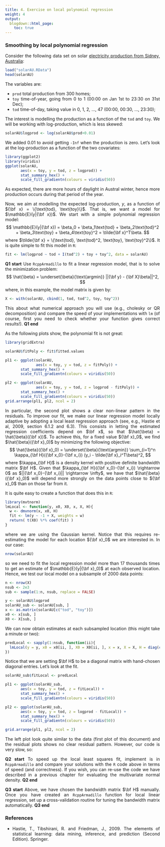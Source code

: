 ```yaml
---
title: 4. Exercise on local polynomial regression
weight: 4
output:
  blogdown::html_page:
    toc: true
---
```


<style>
body {
text-align: justify}
</style>

### Smoothing by local polynomial regression

Consider the following data set on solar [electricity production from Sidney, Australia](https://www.ausgrid.com.au/Industry/Our-Research/Data-to-share/Solar-home-electricity-data):
```r
load("solarAU.RData")
head(solarAU)
```
The variables are:

  - `prod` total production from 300 homes;
  - `toy` time-of-year, going from 0 to 1 (00:00 on Jan 1st to 23:30 on 31st Dec);
  - `tod` time-of-day, taking value in 0, 1, 2, ..., 47 (00:00, 00:30, ..., 23:30);
  
The interest is modelling the production as a function of the `tod` and `toy`. We will be working with log-production, which is less skewed:
```r
solarAU$logprod <- log(solarAU$prod+0.01)
```
We added $0.01$ to avoid getting `-Inf` when the production is zero. Let's look at the log-production as a function of the two covariates:
```r
library(ggplot2)
library(viridis)
ggplot(solarAU,
       aes(x = toy, y = tod, z = logprod)) +
       stat_summary_hex() +
       scale_fill_gradientn(colours = viridis(50))
```
As expected, there are more hours of daylight in Austral winter, hence more production occurs during that period of the year. 

Now, we aim at modelling the expected log-production, $y$, as a function of ${\bf x} = \{\text{tod}, \text{toy}\}$. That is, we want a model for $\mathbb{E}(y|{\bf x})$. We start with a simple polynomial regression model:
$$
\mathbb{E}(y|{\bf x}) = \beta_0 + \beta_1\text{tod} + \beta_2\text{tod}^2 + \beta_3\text{toy} + \beta_4\text{toy}^2 = \tilde{\bf x}^T\beta.
$$
where $\tilde{\bf x} = \{\text{tod}, \text{tod}^2, \text{toy}, \text{toy}^2\}$. It is quite simple to fit this model in `R`:
```r
fit <- lm(logprod ~ tod + I(tod^2) + toy + toy^2, data = solarAU) 
```

**Q1 start** Use `RcppArmadillo` to fit a linear regression model, that is to solve the minimization problem:
$$
\hat{\beta} = \underset{\beta}{\text{argmin}} ||{\bf y} - {\bf X}\beta||^2,
$$
where, in this example, the model matrix is given by:
```r
X <- with(solarAU, cbind(1, tod, tod^2, toy, toy^2))
```
This about what numerical approach you will use (e.g., cholesky or QR decomposition) and compare the speed of your implementations with `lm` (of course, first you need to check whether your function gives correct results!).
**Q1 end**

As the following plots show, the polynomial fit is not great:
```r
library(gridExtra)

solarAU$fitPoly <- fit$fitted.values

pl1 <- ggplot(solarAU,
              aes(x = toy, y = tod, z = fitPoly)) +
       stat_summary_hex() +
       scale_fill_gradientn(colours = viridis(50))

pl2 <- ggplot(solarAU,
              aes(x = toy, y = tod, z = logprod - fitPoly)) +
       stat_summary_hex() +
       scale_fill_gradientn(colours = viridis(50))
grid.arrange(pl1, pl2, ncol = 2)
```
In particular, the second plot shows a clear non-linear pattern in the residuals. To improve our fit, we make our linear regression model locally adaptive by adopting a local least regression approach (see, e.g., Hastie et al, 2009, section 6.1.2 and 6.3). This consists in letting the estimated regression coefficients depend on $\bf x$, so that $\hat{\beta} = \hat{\beta}({\bf x})$. To achieve this, for a fixed value ${\bf x}_0$, we find $\hat{\beta}({\bf x}_0)$ by minimizing the following objective:
$$
\hat{\beta}({\bf x}_0) = \underset{\beta}{\text{argmin}} 
\sum_{i=1}^n \kappa_{\bf H}({\bf x_0}-{\bf x_i}) (y_i - \tilde{\bf x}_i^T\beta)^2,
$$
where $\kappa_{\bf H}$ is a density kernel with positive definite bandwidth matrix $\bf H$. Given that $\kappa_{\bf H}({\bf x_0}-{\bf x_i}) \rightarrow 0$ as $||{\bf x_0}-{\bf x_i}|| \rightarrow \infty$, we have that $\hat{\beta}({\bf x}_0)$ will depend more strongly on the data points close to ${\bf x}_0$ than on those far from it. 

It is quite easy to create a function that does this in `R`:
```r
library(mvtnorm)
lmLocal <- function(y, x0, X0, x, X, H){
  w <- dmvnorm(x, x0, H)
  fit <- lm(y ~ -1 + X, weights = w)
  return( t(X0) %*% coef(fit) )
}
```
where we are using the Gaussian kernel. Notice that this requires re-estimating the model for each location ${\bf x}_0$ we are interested in. In our case:
```r
nrow(solarAU)
```
so we need to fit the local regression model more than $17$ thousands times to get an estimate of $\mathbb{E}(y|{\bf x}_0)$ at each observed location. Hence, we test our local model on a subsample of 2000 data points: 
```r
n <- nrow(X)
nsub <- 2e3
sub <- sample(1:n, nsub, replace = FALSE)

y <- solarAU$logprod
solarAU_sub <- solarAU[sub, ]
x <- as.matrix(solarAU[c("tod", "toy")])
x0 <- x[sub, ]
X0 <- X[sub, ]
```
We can now obtain estimates at each subsampled location (this might take a minute or two):
```r
predLocal <- sapply(1:nsub, function(ii){
  lmLocal(y = y, x0 = x0[ii, ], X0 = X0[ii, ], x = x, X = X, H = diag(c(1, 0.1)^2))
})
```
Notice that we are setting $\bf H$ to be a diagonal matrix with hand-chosen diagonal entries. Let's look at the fit.
```r
solarAU_sub$fitLocal <- predLocal

pl1 <- ggplot(solarAU_sub,
       aes(x = toy, y = tod, z = fitLocal)) +
       stat_summary_hex() +
       scale_fill_gradientn(colours = viridis(50))

pl2 <- ggplot(solarAU_sub,
       aes(x = toy, y = tod, z = logprod - fitLocal)) +
       stat_summary_hex() +
       scale_fill_gradientn(colours = viridis(50))

grid.arrange(pl1, pl2, ncol = 2)
```
The left plot look quite similar to the data (first plot of this document) and the residual plots shows no clear residual pattern. However, our code is very slow, so:

**Q2 start** To speed up the local least squares fit, implement is in `RcppArmadillo` and compare your solutions with the `R` code above in terms of speed (and correctness). If you wish, you can re-use the code we have described in a previous chapter for evaluating the multivariate normal density. **Q2 end**

**Q3 start** Above, we have chosen the bandwidth matrix $\bf H$ manually. Once you have created an `RcppArmadillo` function for local linear regression, set up a cross-validation routine for tuning the bandwidth matrix automatically. **Q3 end**

### References

- Hastie, T., Tibshirani, R. and Friedman, J., 2009. The elements of statistical learning: data mining, inference, and prediction (Second Edition). Springer.








